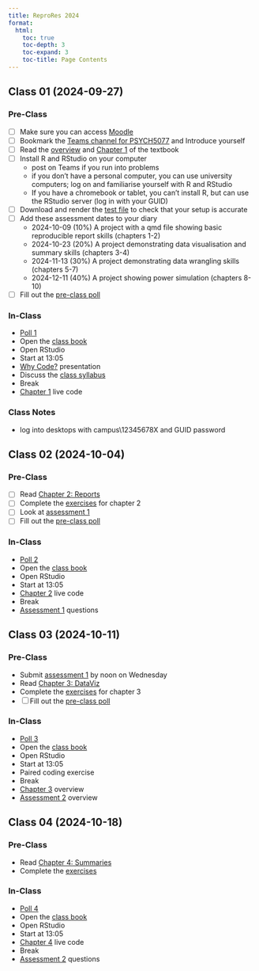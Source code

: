 ```yaml
---
title: ReproRes 2024
format:
  html:
    toc: true
    toc-depth: 3
    toc-expand: 3
    toc-title: Page Contents
---
```


## Class 01 (2024-09-27)


### Pre-Class 

- [ ] Make sure you can access [Moodle](https://moodle.gla.ac.uk/course/view.php?id=44432)
- [ ] Bookmark the [Teams channel for PSYCH5077](https://sway.cloud.microsoft/ZRGtRvWTGltD5q3P) and Introduce yourself
- [ ] Read the [overview](https://psyteachr.github.io/reprores-v4/) and [Chapter 1](https://psyteachr.github.io/reprores-v4/01-intro.html) of the textbook
- [ ] Install R and RStudio on your computer
    - post on Teams if you run into problems
    - if you don't have a personal computer, you can use university computers; log on and familiarise yourself with R and RStudio
    - If you have a chromebook or tablet, you can't install R, but can use the RStudio server (log in with your GUID)
- [ ] Download and render the [test file](resources/reprores_test.qmd) to check that your setup is accurate
- [ ] Add these assessment dates to your diary
    - 2024-10-09 (10%) A project with a qmd file showing basic reproducible report skills (chapters 1-2)
    - 2024-10-23 (20%) A project demonstrating data visualisation and summary skills (chapters 3-4)
    - 2024-11-13 (30%) A project demonstrating data wrangling skills (chapters 5-7)
    - 2024-12-11 (40%) A project showing power simulation (chapters 8-10)
- [ ] Fill out the [pre-class poll](https://forms.gle/iPwNuTg5aooVjSvN7)

### In-Class

- [Poll 1](polls/poll-01.html)
- Open the [class book](https://psyteachr.github.io/reprores-v4/)
- Open RStudio 
- Start at 13:05
- [Why Code?](https://debruine.github.io/why-code/) presentation
- Discuss the [class syllabus](https://moodle.gla.ac.uk/course/view.php?id=44432)
- Break
- [Chapter 1](https://psyteachr.github.io/reprores-v4/01-intro.html) live code

### Class Notes

- log into desktops with campus\12345678X and GUID password

## Class 02 (2024-10-04)

### Pre-Class

- [ ] Read [Chapter 2: Reports](https://psyteachr.github.io/reprores-v4/02-reports.html)
- [ ] Complete the [exercises](https://psyteachr.github.io/reprores-v4/02-reports.html#sec-exercises-reports) for chapter 2
- [ ] Look at [assessment 1](https://psyteachr.github.io/reprores-v4/assessment-1.html)
- [ ] Fill out the [pre-class poll](https://forms.gle/6JkELpVZcK3j5W7P6)

### In-Class

- [Poll 2](polls/poll-02.html)
- Open the [class book](https://psyteachr.github.io/reprores-v4/)
- Open RStudio 
- Start at 13:05
- [Chapter 2](https://psyteachr.github.io/reprores-v4/02-reports.html) live code
- Break
- [Assessment 1](https://psyteachr.github.io/reprores-v4/assessment-1.html) questions

## Class 03 (2024-10-11)

### Pre-Class

- Submit [assessment 1](https://psyteachr.github.io/reprores-v4/assessment-1.html) by noon on Wednesday
- Read [Chapter 3: DataViz](https://psyteachr.github.io/reprores-v4/03-viz.html)
- Complete the [exercises](https://psyteachr.github.io/reprores-v4/03-viz.html#exercises) for chapter 3
- [ ] Fill out the [pre-class poll](https://forms.gle/g6YoyMgtLQBqgyH89)

### In-Class

- [Poll 3](polls/poll-03.html)
- Open the [class book](https://psyteachr.github.io/reprores-v4/)
- Open RStudio 
- Start at 13:05
- Paired coding exercise
- Break
- [Chapter 3](https://psyteachr.github.io/reprores-v4/03-viz.html) overview
- [Assessment 2](https://psyteachr.github.io/reprores-v4/assessment-2.html) overview


## Class 04 (2024-10-18)

### Pre-Class

- Read [Chapter 4: Summaries](https://psyteachr.github.io/reprores-v4/04-summary.html)
- Complete the [exercises](https://psyteachr.github.io/reprores-v4/04-summary.html#exercises)

### In-Class

- [Poll 4](polls/poll-04.html)
- Open the [class book](https://psyteachr.github.io/reprores-v4/)
- Open RStudio 
- Start at 13:05
- [Chapter 4](https://psyteachr.github.io/reprores-v4/04-summary.html) live code
- Break
- [Assessment 2](https://psyteachr.github.io/reprores-v4/assessment-2.html) questions
